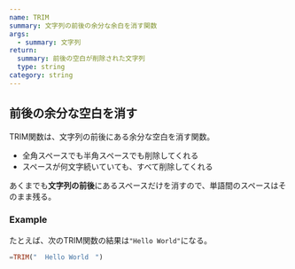 ```yaml
---
name: TRIM
summary: 文字列の前後の余分な余白を消す関数
args:
  - summary: 文字列
return:
  summary: 前後の空白が削除された文字列
  type: string
category: string
---
```


## 前後の余分な空白を消す

TRIM関数は、文字列の前後にある余分な空白を消す関数。

- 全角スペースでも半角スペースでも削除してくれる
- スペースが何文字続いていても、すべて削除してくれる

あくまでも**文字列の前後**にあるスペースだけを消すので、単語間のスペースはそのまま残る。

### Example

たとえば、次のTRIM関数の結果は`"Hello World"`になる。

```elm
=TRIM("  Hello World　")
```
